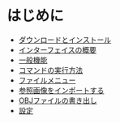 # はじめに

  - [ダウンロードとインストール](./start/download-and-install)
  - [インターフェイスの概要](./start/user-interface-overview)
  - [一般機能](./start/general)
  - [コマンドの実行方法](./start/how-to-execute-a-commands)
  - [ファイルメニュー](./start/file-operations)
  - [参照画像をインポートする](./start/importing-reference-images)
  - [OBJファイルの書き出し](./start/export-obj)
  - [設定](./start/preferences)
  


